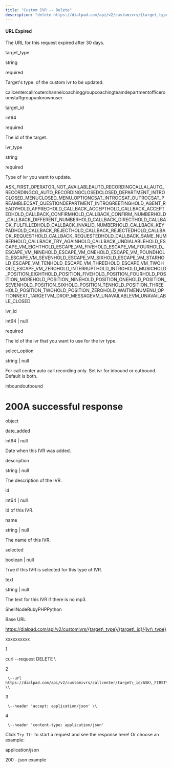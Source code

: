 ```yaml
---
title: "Custom IVR -- Delete"
description: "delete https://dialpad.com/api/v2/customivrs/{target_type}/{target_id}/{ivr_type}"
---
```

#### URL Expired

The URL for this request expired after 30 days.

target\_type

string

required

Target's type. of the custom ivr to be updated.

callcentercallrouterchannelcoachinggroupcoachingteamdepartmentofficeroomstaffgroupunknownuser

target\_id

int64

required

The id of the target.

ivr\_type

string

required

Type of ivr you want to update.

ASK\_FIRST\_OPERATOR\_NOT\_AVAILABLEAUTO\_RECORDINGCALLAI\_AUTO\_RECORDINGCG\_AUTO\_RECORDINGCLOSEDCLOSED\_DEPARTMENT\_INTROCLOSED\_MENUCLOSED\_MENU\_OPTIONCSAT\_INTROCSAT\_OUTROCSAT\_PREAMBLECSAT\_QUESTIONDEPARTMENT\_INTROGREETINGHOLD\_AGENT\_READYHOLD\_APPRECHOLD\_CALLBACK\_ACCEPTHOLD\_CALLBACK\_ACCEPTEDHOLD\_CALLBACK\_CONFIRMHOLD\_CALLBACK\_CONFIRM\_NUMBERHOLD\_CALLBACK\_DIFFERENT\_NUMBERHOLD\_CALLBACK\_DIRECTHOLD\_CALLBACK\_FULFILLEDHOLD\_CALLBACK\_INVALID\_NUMBERHOLD\_CALLBACK\_KEYPADHOLD\_CALLBACK\_REJECTHOLD\_CALLBACK\_REJECTEDHOLD\_CALLBACK\_REQUESTHOLD\_CALLBACK\_REQUESTEDHOLD\_CALLBACK\_SAME\_NUMBERHOLD\_CALLBACK\_TRY\_AGAINHOLD\_CALLBACK\_UNDIALABLEHOLD\_ESCAPE\_VM\_EIGHTHOLD\_ESCAPE\_VM\_FIVEHOLD\_ESCAPE\_VM\_FOURHOLD\_ESCAPE\_VM\_NINEHOLD\_ESCAPE\_VM\_ONEHOLD\_ESCAPE\_VM\_POUNDHOLD\_ESCAPE\_VM\_SEVENHOLD\_ESCAPE\_VM\_SIXHOLD\_ESCAPE\_VM\_STARHOLD\_ESCAPE\_VM\_TENHOLD\_ESCAPE\_VM\_THREEHOLD\_ESCAPE\_VM\_TWOHOLD\_ESCAPE\_VM\_ZEROHOLD\_INTERRUPTHOLD\_INTROHOLD\_MUSICHOLD\_POSITION\_EIGHTHOLD\_POSITION\_FIVEHOLD\_POSITION\_FOURHOLD\_POSITION\_MOREHOLD\_POSITION\_NINEHOLD\_POSITION\_ONEHOLD\_POSITION\_SEVENHOLD\_POSITION\_SIXHOLD\_POSITION\_TENHOLD\_POSITION\_THREEHOLD\_POSITION\_TWOHOLD\_POSITION\_ZEROHOLD\_WAITMENUMENU\_OPTIONNEXT\_TARGETVM\_DROP\_MESSAGEVM\_UNAVAILABLEVM\_UNAVAILABLE\_CLOSED

ivr\_id

int64 | null

required

The id of the ivr that you want to use for the ivr type.

select\_option

string | null

For call center auto call recording only. Set ivr for inbound or outbound. Default is both.

inboundoutbound

# 200A successful response

object

date\_added

int64 | null

Date when this IVR was added.

description

string | null

The description of the IVR.

id

int64 | null

Id of this IVR.

name

string | null

The name of this IVR.

selected

boolean | null

True if this IVR is selected for this type of IVR.

text

string | null

The text for this IVR if there is no mp3.



ShellNodeRubyPHPPython

Base URL

https://dialpad.com/api/v2/customivrs/{target\_type}/{target\_id}/{ivr\_type}

xxxxxxxxxx

1

curl \--request DELETE \\

2

     \--url https://dialpad.com/api/v2/customivrs/callcenter/target\_id/ASK\_FIRST\_OPERATOR\_NOT\_AVAILABLE \\

3

     \--header 'accept: application/json' \\

4

     \--header 'content-type: application/json'

Click `Try It!` to start a request and see the response here! Or choose an example:

application/json

200 - json example


